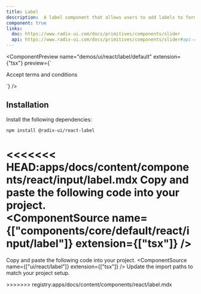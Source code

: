 ```yaml
---
title: Label
description:  A label component that allows users to add labels to form fields.
component: true
links:
  doc: https://www.radix-ui.com/docs/primitives/components/slider
  api: https://www.radix-ui.com/docs/primitives/components/slider#api-reference
---
```


<ComponentPreview
  name="demos/ui/react/label/default"
  extension={"tsx"}
  preview={`<div className="flex items-center space-x-2">
    <Checkbox id="terms" />
    <Label htmlFor="terms">Accept terms and conditions</Label>
</div>`}
/>

## Installation

Install the following dependencies:

```bash
npm install @radix-ui/react-label
```
<<<<<<< HEAD:apps/docs/content/components/react/input/label.mdx
Copy and paste the following code into your project.<br/>
<ComponentSource  name={["components/core/default/react/input/label"]} extension={["tsx"]} />
=======
  <Step>Copy and paste the following code into your project.</Step>
  <ComponentSource  name={["ui/react/label"]} extension={["tsx"]} />
  <Step>Update the import paths to match your project setup.</Step>

</Steps>
>>>>>>> registry:apps/docs/content/components/react/label.mdx
